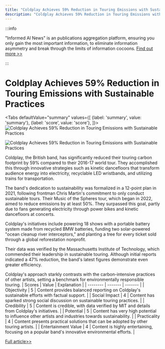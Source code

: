 ```yaml
---
title: "Coldplay Achieves 59% Reduction in Touring Emissions with Sustainable Practices"
description: "Coldplay Achieves 59% Reduction in Touring Emissions with Sustainable Practices"
---
```



:::info

"Informed AI News" is an publications aggregation platform, ensuring you only gain the most important information, to eliminate information asymmetry and break through the limits of information cocoons.  [Find out more >>](/)

:::

# Coldplay Achieves 59% Reduction in Touring Emissions with Sustainable Practices


<Tabs
	defaultValue="summary"
	values={[
	{label: 'summary', value: 'summary'},
	{label: 'score', value: 'score'},
]}>
<TabItem value="summary">
<img
  src="https://image.informedainews.com/2024/06/Ent-azu-1717494876-0.jpg"
  alt="Coldplay Achieves 59% Reduction in Touring Emissions with Sustainable Practices"
/>

<img
  src="https://image.informedainews.com/2024/06/Ent-p58-1717494876-1.jpg"
  alt="Coldplay Achieves 59% Reduction in Touring Emissions with Sustainable Practices"
/>



Coldplay, the British band, has significantly reduced their touring carbon footprint by 59% compared to their 2016-17 world tour. They accomplished this through innovative strategies such as kinetic dancefloors that transform audience energy into electricity, recyclable LED wristbands, and utilizing trains for transportation.

The band's dedication to sustainability was formalized in a 12-point plan in 2021, following frontman Chris Martin's commitment to only conduct sustainable tours. Their Music of the Spheres tour, which began in 2022, aimed to reduce emissions by at least 50%. They surpassed this goal, partly due to fans generating electricity through power bikes and kinetic dancefloors at concerts.

Coldplay's initiatives include powering 18 shows with a portable battery system made from recycled BMW batteries, funding two solar-powered "ocean cleanup river interceptors," and planting a tree for every ticket sold through a global reforestation nonprofit.

Their data was verified by the Massachusetts Institute of Technology, which commended their leadership in sustainable touring. Although initial reports indicated a 47% reduction, the band's latest figures demonstrate even greater efficiency.

Coldplay's approach starkly contrasts with the carbon-intensive practices of other artists, setting a benchmark for environmentally responsible touring.
</TabItem>
<TabItem value="score">
	| Scores     | Value   | Explanation |
	| -------- | ------- | ------- |
	| Objectivity  | 5    | Content provides balanced reporting on Coldplay's sustainable efforts with factual support.    |
	| Social Impact | 4     | Content has sparked strong social discussion on sustainable touring practices.    |
	| Credibility    | 5    | Content is credible, with data verified by MIT and details from Coldplay's initiatives.    |
	| Potential    | 5    | Content has very high potential to influence other artists and industries towards sustainability.    |
	| Practicality    | 4    | Content presents practical solutions that can be adopted by other touring artists.    |
	| Entertainment Value    | 4    | Content is highly entertaining, focusing on a popular band's innovative environmental efforts.    |
</TabItem>
</Tabs>

[Full article>>](https://www.theguardian.com/music/article/2024/jun/04/coldplay-world-tour-eco-friendly-emissions-target-music-of-spheres)
